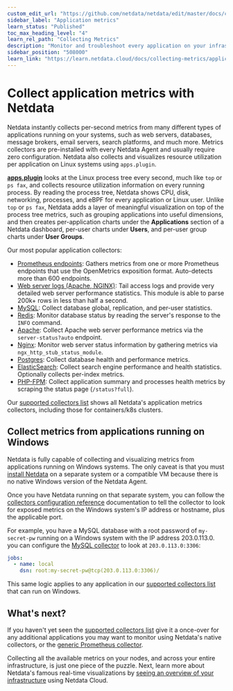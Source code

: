 ```yaml
---
custom_edit_url: "https://github.com/netdata/netdata/edit/master/docs/collecting-metrics/application-metrics.md"
sidebar_label: "Application metrics"
learn_status: "Published"
toc_max_heading_level: "4"
learn_rel_path: "Collecting Metrics"
description: "Monitor and troubleshoot every application on your infrastructure with per-second metrics, zero configuration, and meaningful charts."
sidebar_position: "508000"
learn_link: "https://learn.netdata.cloud/docs/collecting-metrics/application-metrics"
---
```



# Collect application metrics with Netdata

Netdata instantly collects per-second metrics from many different types of applications running on your systems, such as
web servers, databases, message brokers, email servers, search platforms, and much more. Metrics collectors are
pre-installed with every Netdata Agent and usually require zero configuration. Netdata also collects and visualizes
resource utilization per application on Linux systems using `apps.plugin`.

[**apps.plugin**](https://github.com/netdata/netdata/blob/master/src/collectors/apps.plugin/README.md) looks at the Linux process tree every second, much like `top` or
`ps fax`, and collects resource utilization information on every running process. By reading the process tree, Netdata
shows CPU, disk, networking, processes, and eBPF for every application or Linux user. Unlike `top` or `ps fax`, Netdata
adds a layer of meaningful visualization on top of the process tree metrics, such as grouping applications into useful
dimensions, and then creates per-application charts under the **Applications** section of a Netdata dashboard, per-user
charts under **Users**, and per-user group charts under **User Groups**.

Our most popular application collectors:

- [Prometheus endpoints](/docs/collecting-metrics/generic-collecting-metrics/prometheus-endpoint): Gathers
  metrics from one or more Prometheus endpoints that use the OpenMetrics exposition format. Auto-detects more than 600
  endpoints.
- [Web server logs (Apache, NGINX)](/docs/collecting-metrics/web-servers-and-web-proxies/web-server-log-files):
  Tail access logs and provide very detailed web server performance statistics. This module is able to parse 200k+
  rows in less than half a second.
- [MySQL](/docs/collecting-metrics/databases/mysql): Collect database global,
  replication, and per-user statistics.
- [Redis](/docs/collecting-metrics/databases/redis): Monitor database status by
  reading the server's response to the `INFO` command.
- [Apache](/docs/collecting-metrics/web-servers-and-web-proxies/apache): Collect Apache web server
  performance metrics via the `server-status?auto` endpoint.
- [Nginx](/docs/collecting-metrics/web-servers-and-web-proxies/nginx): Monitor web server status
  information by gathering metrics via `ngx_http_stub_status_module`.
- [Postgres](/docs/collecting-metrics/databases/postgresql): Collect database health
  and performance metrics.
- [ElasticSearch](/docs/collecting-metrics/search-engines/elasticsearch): Collect search
  engine performance and health statistics. Optionally collects per-index metrics.
- [PHP-FPM](/docs/collecting-metrics/web-servers-and-web-proxies/php-fpm): Collect application summary
  and processes health metrics by scraping the status page (`/status?full`).

Our [supported collectors list](/docs/collecting-metrics/monitor-anything#service-and-application-collectors) shows all Netdata's
application metrics collectors, including those for containers/k8s clusters.

## Collect metrics from applications running on Windows

Netdata is fully capable of collecting and visualizing metrics from applications running on Windows systems. The only
caveat is that you must [install Netdata](/docs/netdata-agent/installation) on a separate system or a compatible VM because there
is no native Windows version of the Netdata Agent.

Once you have Netdata running on that separate system, you can follow the [collectors configuration reference](/docs/collecting-metrics/collectors-configuration) documentation to tell the collector to look for exposed metrics on the Windows system's IP
address or hostname, plus the applicable port.

For example, you have a MySQL database with a root password of `my-secret-pw` running on a Windows system with the IP
address 203.0.113.0. you can configure the [MySQL
collector](/docs/collecting-metrics/databases/mysql) to look at `203.0.113.0:3306`:

```yml
jobs:
  - name: local
    dsn: root:my-secret-pw@tcp(203.0.113.0:3306)/
```

This same logic applies to any application in our [supported collectors
list](/docs/collecting-metrics/monitor-anything#service-and-application-collectors) that can run on Windows.

## What's next?

If you haven't yet seen the [supported collectors list](/docs/collecting-metrics/monitor-anything) give it a once-over for any
additional applications you may want to monitor using Netdata's native collectors, or the [generic Prometheus
collector](/docs/collecting-metrics/generic-collecting-metrics/prometheus-endpoint).

Collecting all the available metrics on your nodes, and across your entire infrastructure, is just one piece of the
puzzle. Next, learn more about Netdata's famous real-time visualizations by [seeing an overview of your
infrastructure](/docs/dashboards-and-charts/home-tab) using Netdata Cloud.



